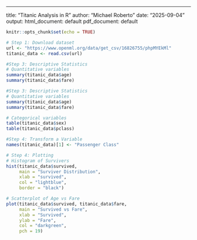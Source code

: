 ---
title: "Titanic Analysis in R"
author: "Michael Roberto"
date: "2025-09-04"
output:
  html_document: default
  pdf_document: default

```r
knitr::opts_chunk$set(echo = TRUE)
```
```r
# Step 1: Download dataset
url <- "https://www.openml.org/data/get_csv/16826755/phpMYEkMl"
titanic_data <- read.csv(url)

#Step 3: Descriptive Statistics
# Quantitative variables
summary(titanic_data$age)
summary(titanic_data$fare)

```
```r
#Step 3: Descriptive Statistics
# Quantitative variables
summary(titanic_data$age)
summary(titanic_data$fare)

# Categorical variables
table(titanic_data$sex)
table(titanic_data$pclass)

```
```r
#Step 4: Transform a Variable
names(titanic_data)[1] <- "Passenger Class"

```
```r
# Step 4: Plotting
# Histogram of Survivers
hist(titanic_data$survived,
     main = "Surviver Distribution",
     xlab = "survived",
     col = "lightblue",
     border = "black")

# Scatterplot of Age vs Fare
plot(titanic_data$survived, titanic_data$fare,
     main = "Survived vs Fare",
     xlab = "Survived",
     ylab = "Fare",
     col = "darkgreen",
     pch = 19)

```


